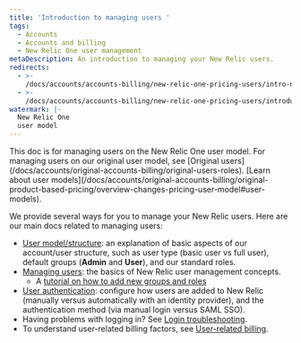 ```yaml
---
title: 'Introduction to managing users '
tags:
  - Accounts
  - Accounts and billing
  - New Relic One user management
metaDescription: An introduction to managing your New Relic users.
redirects:
  - >-
    /docs/accounts/accounts-billing/new-relic-one-pricing-users/intro-new-relic-user-management
  - >-
    /docs/accounts/accounts-billing/new-relic-one-pricing-users/introduction-managing-users
watermark: |-
  New Relic One
  user model
---
```


<Callout variant="important">
  This doc is for managing users on the New Relic One user model. For managing users on our original user model, see [Original users](/docs/accounts/original-accounts-billing/original-users-roles). [Learn about user models](/docs/accounts/original-accounts-billing/original-product-based-pricing/overview-changes-pricing-user-model#user-models).
</Callout>

We provide several ways for you to manage your New Relic users. Here are our main docs related to managing users:

* [User model/structure](/docs/accounts/accounts-billing/new-relic-one-pricing-users/users-roles): an explanation of basic aspects of our account/user structure, such as user type (basic user vs full user), default groups (**Admin** and **User**), and our standard roles.
* [Managing users](/docs/accounts/accounts-billing/new-relic-one-pricing-users/manage-user-groups-roles-access-grants): the basics of New Relic user management concepts.
  * A [tutorial on how to add new groups and roles](/docs/accounts/accounts-billing/new-relic-one-user-management/tutorial-add-new-user-groups-roles-new-relic-one-user-model)
* [User authentication](/docs/accounts/accounts-billing/new-relic-one-pricing-users/configure-authentication-domains): configure how users are added to New Relic (manually versus automatically with an identity provider), and the authentication method (via manual login versus SAML SSO).
* Having problems with logging in? See [Login troubleshooting](/docs/accounts/accounts-billing/account-setup/troubleshoot-new-relics-password-email-address-login-problems).
* To understand user-related billing factors, see [User-related billing](/docs/accounts/accounts-billing/new-relic-one-pricing-users/new-relic-one-pricing-billing#user-count).
